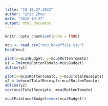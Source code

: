 ---
title: "CW 10.27.2022"
author: "Eric Zhou"
date: "2022-10-27"
output: html_document
---

```{r setup, include=FALSE}
knitr::opts_chunk$set(echo = TRUE)
```

```{r}
mcu <- read.csv("mcu_boxoffice.csv")
head(mcu)
```

```{r}
plot(x=mcu$Budget, y=mcu$RottenTomato)
y1 = lm(mcu$RottenTomato~mcu$Budget)
abline(y1)
```

```{r}
plot(x=mcu$RottenTomato, y=mcu$TotalReceipts)
y2 = lm(mcu$TotalReceipts~mcu$RottenTomato)
abline(y2)
cor(mcu$TotalReceipts, mcu$RottenTomato)
```

```{r}
mcu$Film[mcu$Budget==max(mcu$Budget)]
```

